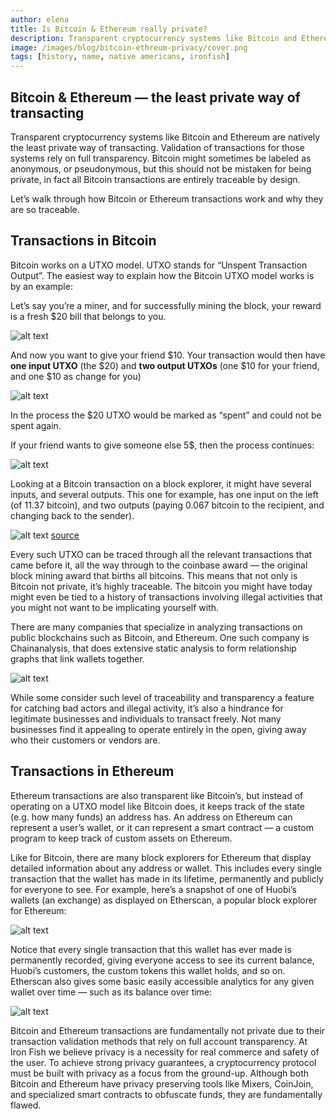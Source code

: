 ```yaml
---
author: elena
title: Is Bitcoin & Ethereum really private?
description: Transparent cryptocurrency systems like Bitcoin and Ethereum are natively the least private way of transacting.
image: /images/blog/bitcoin-ethreum-privacy/cover.png
tags: [history, name, native americans, ironfish]
---
```


## Bitcoin & Ethereum — the least private way of transacting

Transparent cryptocurrency systems like Bitcoin and Ethereum are natively the least private way of transacting. Validation of transactions for those systems rely on full transparency. Bitcoin might sometimes be labeled as anonymous, or pseudonymous, but this should not be mistaken for being private, in fact all Bitcoin transactions are entirely traceable by design.

Let’s walk through how Bitcoin or Ethereum transactions work and why they are so traceable.

## Transactions in Bitcoin

Bitcoin works on a UTXO model. UTXO stands for “Unspent Transaction Output”. The easiest way to explain how the Bitcoin UTXO model works is by an example:

Let’s say you’re a miner, and for successfully mining the block, your reward is a fresh $20 bill that belongs to you.

![alt text](/images/blog/bitcoin-ethreum-privacy/single.jpg "Single $20 bill")

And now you want to give your friend $10. Your transaction would then have **one input UTXO** (the $20) and **two output UTXOs** (one $10 for your friend, and one $10 as change for you)

![alt text](/images/blog/bitcoin-ethreum-privacy/transaction-1.jpg "Transaction")

In the process the $20 UTXO would be marked as “spent” and could not be spent again.

If your friend wants to give someone else 5$, then the process continues:

![alt text](/images/blog/bitcoin-ethreum-privacy/transaction-2.jpg "Transaction UTXO")

Looking at a Bitcoin transaction on a block explorer, it might have several inputs, and several outputs. This one for example, has one input on the left (of 11.37 bitcoin), and two outputs (paying 0.067 bitcoin to the recipient, and changing back to the sender).

![alt text](/images/blog/bitcoin-ethreum-privacy/transaction-bitcoin.jpg "Transaction bitcoin explorer")
[source](https://www.blockchain.com/btc/tx/74ed8124b863b8a18de175d00372a48afc8672922bb5239dff8abda3a0363a17)

Every such UTXO can be traced through all the relevant transactions that came before it, all the way through to the coinbase award — the original block mining award that births all bitcoins. This means that not only is Bitcoin not private, it’s highly traceable. The bitcoin you might have today might even be tied to a history of transactions involving illegal activities that you might not want to be implicating yourself with.

There are many companies that specialize in analyzing transactions on public blockchains such as Bitcoin, and Ethereum. One such company is Chainanalysis, that does extensive static analysis to form relationship graphs that link wallets together.

![alt text](/images/blog/bitcoin-ethreum-privacy/chainanalysis.jpg "Chainanalysis Dashboard")

While some consider such level of traceability and transparency a feature for catching bad actors and illegal activity, it’s also a hindrance for legitimate businesses and individuals to transact freely. Not many businesses find it appealing to operate entirely in the open, giving away who their customers or vendors are.

## Transactions in Ethereum

Ethereum transactions are also transparent like Bitcoin’s, but instead of operating on a UTXO model like Bitcoin does, it keeps track of the state (e.g. how many funds) an address has. An address on Ethereum can represent a user’s wallet, or it can represent a smart contract — a custom program to keep track of custom assets on Ethereum.

Like for Bitcoin, there are many block explorers for Ethereum that display detailed information about any address or wallet. This includes every single transaction that the wallet has made in its lifetime, permanently and publicly for everyone to see. For example, here’s a snapshot of one of Huobi’s wallets (an exchange) as displayed on Etherscan, a popular block explorer for Ethereum:

![alt text](/images/blog/bitcoin-ethreum-privacy/ethreum-explorer.jpg "Etherscan Dashboard")

Notice that every single transaction that this wallet has ever made is permanently recorded, giving everyone access to see its current balance, Huobi’s customers, the custom tokens this wallet holds, and so on. Etherscan also gives some basic easily accessible analytics for any given wallet over time — such as its balance over time:

![alt text](/images/blog/bitcoin-ethreum-privacy/ehterscan-analytics.jpg "Etherscan analytics")

Bitcoin and Ethereum transactions are fundamentally not private due to their transaction validation methods that rely on full account transparency. At Iron Fish we believe privacy is a necessity for real commerce and safety of the user. To achieve strong privacy guarantees, a cryptocurrency protocol must be built with privacy as a focus from the ground-up. Although both Bitcoin and Ethereum have privacy preserving tools like Mixers, CoinJoin, and specialized smart contracts to obfuscate funds, they are fundamentally flawed.
